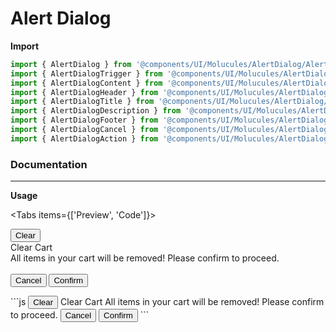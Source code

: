 


# Alert Dialog

**Import**

```js
import { AlertDialog } from '@components/UI/Molucules/AlertDialog/AlertDialog';
import { AlertDialogTrigger } from '@components/UI/Molucules/AlertDialog/AlertDialogTrigger';
import { AlertDialogContent } from '@components/UI/Molucules/AlertDialog/AlertDialogContent';
import { AlertDialogHeader } from '@components/UI/Molucules/AlertDialog/AlertDialogHeader';
import { AlertDialogTitle } from '@components/UI/Molucules/AlertDialog/AlertDialogTitle';
import { AlertDialogDescription } from '@components/UI/Molucules/AlertDialog/AlertDialogDescription';
import { AlertDialogFooter } from '@components/UI/Molucules/AlertDialog/AlertDialogFooter';
import { AlertDialogCancel } from '@components/UI/Molucules/AlertDialog/AlertDialogCancel';
import { AlertDialogAction } from '@components/UI/Molucules/AlertDialog/AlertDialogAction';
```

### Documentation

---

**Usage**

<Tabs items={['Preview', 'Code']}>
  <Tab>
    <AlertDialog>
      <AlertDialogTrigger asChild>    
        <div className='w-full flex justify-center'>
          <Button variant='dotted' size='sm'>
            Clear
          </Button>
        </div>
      </AlertDialogTrigger>
      <AlertDialogContent>
        <AlertDialogHeader>
        <div className='flex justify-between items-center'>
          <AlertDialogTitle>Clear Cart</AlertDialogTitle>
             <AlertDialogCancel>
                      <X className='h-6 w-6 stroke-gray-400' />
          </AlertDialogCancel>
          </div>
          <AlertDialogDescription>
            <div className='text-[#182132]'>
              All items in your cart will be removed! Please confirm to proceed.
            </div>          
          </AlertDialogDescription>
        </AlertDialogHeader>
        <AlertDialogFooter>
          <AlertDialogCancel>
            <Button
              variant='danger'
              className='border border-danger bg-transparent text-danger'
            >
              Cancel
            </Button>
          </AlertDialogCancel>
          <AlertDialogAction>
            <Button variant='danger'>
              Confirm
            </Button>
          </AlertDialogAction>
        </AlertDialogFooter>
      </AlertDialogContent>
    </AlertDialog>

  </Tab>
  <Tab>
    ```js
    <AlertDialog>
      <AlertDialogTrigger asChild>
        <Button variant='dotted' size='sm'>
          Clear
        </Button>
      </AlertDialogTrigger>
      <AlertDialogContent>
        <AlertDialogHeader>
          <AlertDialogTitle>Clear Cart</AlertDialogTitle>
          <AlertDialogDescription>
            <Typography className='text-[#182132]'>
              All items in your cart will be removed! Please confirm to proceed.
            </Typography>
          </AlertDialogDescription>
        </AlertDialogHeader>
        <AlertDialogFooter>
          <AlertDialogCancel>
            <Button
              variant='danger'
              className='border border-danger bg-transparent text-danger'
            >
              Cancel
            </Button>
          </AlertDialogCancel>
          <AlertDialogAction>
            <Button variant='danger' >
              Confirm
            </Button>
          </AlertDialogAction>
        </AlertDialogFooter>
      </AlertDialogContent>
    </AlertDialog>
    ```

  </Tab>
</Tabs>
